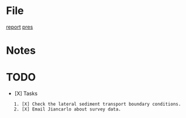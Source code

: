 = File =
[[file:~/Documents/Meetings/Research Group/2017-05-12/report_CJ_20170512.odp|report]]
[[file:~/Documents/Meetings/Research Group/2017-05-12/report_CJ_20170512.pdf|pres]]

= Notes =


= TODO =
* [X] Tasks
	1. [X] Check the lateral sediment transport boundary conditions.
	2. [X] Email Jiancarlo about survey data.

